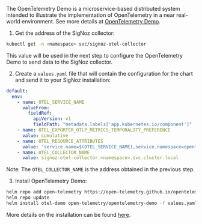 The OpenTelemetry Demo is a microservice-based distributed system intended to illustrate the implementation of OpenTelemetry in a near real-world environment. See more details at [OpenTelemetry Demo](https://opentelemetry.io/ecosystem/demo/).

1. Get the address of the SigNoz collector:

```bash
kubectl get -n <namespace> svc/signoz-otel-collector
```

This value will be used in the next step to configure the OpenTelemetry Demo to send data to the SigNoz collector.

2. Create a `values.yaml` file that will contain the configuration for the chart and send it to your SigNoz installation:

```yaml
default:
  env:
    - name: OTEL_SERVICE_NAME
      valueFrom:
        fieldRef:
          apiVersion: v1
          fieldPath: "metadata.labels['app.kubernetes.io/component']"
    - name: OTEL_EXPORTER_OTLP_METRICS_TEMPORALITY_PREFERENCE
      value: cumulative
    - name: OTEL_RESOURCE_ATTRIBUTES
      value: 'service.name=$(OTEL_SERVICE_NAME),service.namespace=opentelemetry-demo,service.version={{ .Values.appVersion }}'
    - name: OTEL_COLLECTOR_NAME
      value: signoz-otel-collector.<namespace>.svc.cluster.local
```

Note: The `OTEL_COLLECTOR_NAME` is the address obtained in the previous step.


3. Install OpenTelemetry Demo:

```bash
helm repo add open-telemetry https://open-telemetry.github.io/opentelemetry-helm-charts
helm repo update
helm install otel-demo open-telemetry/opentelemetry-demo -f values.yaml
```

More details on the installation can be found [here](https://opentelemetry.io/docs/demo/kubernetes-deployment/).


